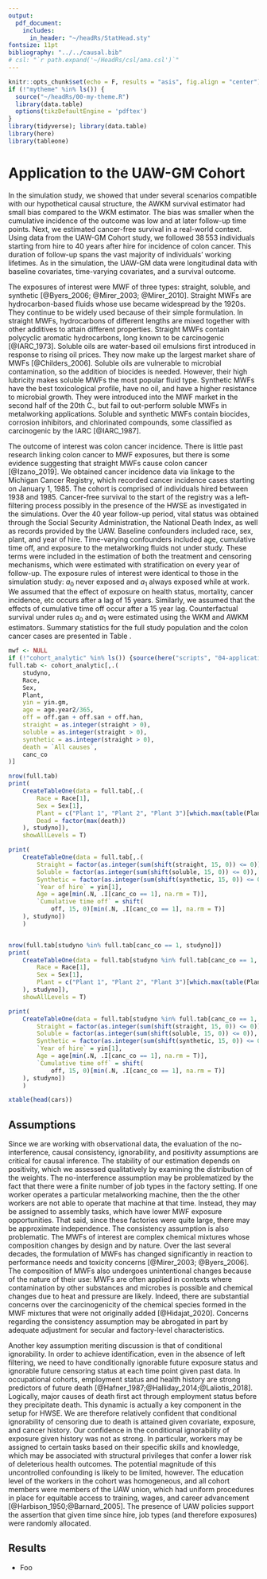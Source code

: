 ```yaml
---
output:
  pdf_document:
    includes:
      in_header: "~/headRs/StatHead.sty"
fontsize: 11pt
bibliography: "../../causal.bib"
# csl: "`r path.expand('~/HeadRs/csl/ama.csl')`"
---
```


```r
knitr::opts_chunk$set(echo = F, results = "asis", fig.align = "center")
if (!"mytheme" %in% ls()) {
  source("~/headRs/00-my-theme.R")
  library(data.table)
  options(tikzDefaultEngine = 'pdftex')
}
library(tidyverse); library(data.table)
library(here)
library(tableone)
```

# Application to the UAW-GM Cohort

In the simulation study, we showed that under several scenarios compatible with our hypothetical causal structure, the AWKM survival estimator had small bias compared to the WKM estimator. The bias was smaller when the cumulative incidence of the outcome was low and at later follow-up time points. Next, we estimated cancer-free survival in a real-world context. Using data from the UAW-GM Cohort study, we followed $38\,553$ individuals starting from hire to 40 years after hire for incidence of colon cancer. This duration of follow-up spans the vast majority of individuals' working lifetimes. As in the simulation, the UAW-GM data were longitudinal data with baseline covariates, time-varying covariates, and a survival outcome.

The exposures of interest were MWF of three types: straight, soluble, and synthetic [@Byers_2006; @Mirer_2003; @Mirer_2010]. Straight MWFs are hydrocarbon-based fluids whose use became widespread by the 1920s. They continue to be widely used because of their simple formulation. In straight MWFs, hydrocarbons of different lengths are mixed together with other additives to attain different properties. Straight MWFs contain polycyclic aromatic hydrocarbons, long known to be carcinogenic [@IARC_1973]. Soluble oils are water-based oil emulsions first introduced in response to rising oil prices. They now make up the largest market share of MWFs [@Childers_2006]. Soluble oils are vulnerable to microbial contamination, so the addition of biocides is needed. However, their high lubricity makes soluble MWFs the most popular fluid type. Synthetic MWFs have the best toxicological profile, have no oil, and have a higher resistance to microbial growth. They were introduced into the MWF market in the second half of the 20th C., but fail to out-perform soluble MWFs in metalworking applications. Soluble and synthetic MWFs contain biocides, corrosion inhibitors, and chlorinated compounds, some classified as carcinogenic by the IARC [@IARC_1987].

The outcome of interest was colon cancer incidence. There is little past research linking colon cancer to MWF exposures, but there is some evidence suggesting that straight MWFs cause colon cancer [@Izano_2019]. We obtained cancer incidence data via linkage to the Michigan Cancer Registry, which recorded cancer incidence cases starting on January 1, 1985.
<!-- and linkage to Surveillance, Epidemiology, and End Results (SEER), which recorded cancer incidence cases starting on January 1, 1973. -->
The cohort is comprised of individuals hired between 1938 and 1985. Cancer-free survival to the start of the registry was a left-filtering process possibly in the presence of the HWSE as investigated in the simulations. Over the 40 year follow-up period, vital status was obtained through the Social Security Administration, the National Death Index, as well as records provided by the UAW. Baseline confounders included race, sex, plant, and year of hire. Time-varying confounders included age, cumulative time off, and exposure to the metalworking fluids not under study. These terms were included in the estimation of both the treatment and censoring mechanisms, which were estimated with stratification on every year of follow-up. The exposure rules of interest were identical to those in the simulation study: $a_0$ never exposed and $a_1$ always exposed while at work. We assumed that the effect of exposure on health status, mortality, cancer incidence, etc occurs after a lag of 15 years. Similarly, we assumed that the effects of cumulative time off occur after a 15 year lag. Counterfactual survival under rules $a_0$ and $a_1$ were estimated using the WKM and AWKM estimators. Summary statistics for the full study population and the colon cancer cases are presented in Table \ref{tab:popchar}.

```r
mwf <- NULL
if (!"cohort_analytic" %in% ls()) {source(here("scripts", "04-application.R"))}
full.tab <- cohort_analytic[,.(
	studyno,
	Race,
	Sex,
	Plant,
	yin = yin.gm,
	age = age.year2/365,
	off = off.gan + off.san + off.han,
	straight = as.integer(straight > 0),
	soluble = as.integer(straight > 0),
	synthetic = as.integer(straight > 0),
	death = `All causes`,
	canc_co
)]

nrow(full.tab)
print(
	CreateTableOne(data = full.tab[,.(
		Race = Race[1],
		Sex = Sex[1],
		Plant = c("Plant 1", "Plant 2", "Plant 3")[which.max(table(Plant))],
		Dead = factor(max(death))
	), studyno]),
	showAllLevels = T)

print(
	CreateTableOne(data = full.tab[,.(
		Straight = factor(as.integer(sum(shift(straight, 15, 0)) <= 0)),
		Soluble = factor(as.integer(sum(shift(soluble, 15, 0)) <= 0)),
		Synthetic = factor(as.integer(sum(shift(synthetic, 15, 0)) <= 0)),
		`Year of hire` = yin[1],
		Age = age[min(.N, .I[canc_co == 1], na.rm = T)],
		`Cumulative time off` = shift(
			off, 15, 0)[min(.N, .I[canc_co == 1], na.rm = T)]
	), studyno])
	)


nrow(full.tab[studyno %in% full.tab[canc_co == 1, studyno]])
print(
	CreateTableOne(data = full.tab[studyno %in% full.tab[canc_co == 1, studyno],.(
		Race = Race[1],
		Sex = Sex[1],
		Plant = c("Plant 1", "Plant 2", "Plant 3")[which.max(table(Plant))]
	), studyno]),
	showAllLevels = T)

print(
	CreateTableOne(data = full.tab[studyno %in% full.tab[canc_co == 1, studyno],.(
		Straight = factor(as.integer(sum(shift(straight, 15, 0)) <= 0)),
		Soluble = factor(as.integer(sum(shift(soluble, 15, 0)) <= 0)),
		Synthetic = factor(as.integer(sum(shift(synthetic, 15, 0)) <= 0)),
		`Year of hire` = yin[1],
		Age = age[min(.N, .I[canc_co == 1], na.rm = T)],
		`Cumulative time off` = shift(
			off, 15, 0)[min(.N, .I[canc_co == 1], na.rm = T)]
	), studyno])
	)

xtable(head(cars))
```


\begin{table}[h]
\caption{Study population characteristics.}
\label{tab:popchar}
\begin{center}\begin{tabular}{lrlrl}
\toprule
&		\multicolumn{2}{c}{Full cohort} 	  & \multicolumn{2}{c}{Colon cancer cases}		\\
\midrule
$n$ (person-years) 
            &     38 553 & (1 402 372)       & 267 & (9 635)		\\
Race (\%) \\
\hspace{1.5em} Black   &      7 133 & (18.5)    			&  83 & (31.1)  		\\
\hspace{1.5em} White   &     31 420 & (81.5)    			& 184 & (68.9)  		\\
Sex (\%) \\
\hspace{1.5em} Female  &      4 757 & (12.3)    			&  49 & (18.4)		\\
\hspace{1.5em} Male    &     33 796 & (87.7)    			& 218 & (81.6)		\\
Plant (\%) \\
\hspace{1.5em} Plant 1 &      9 092 & (23.6)    			&  66 & (24.7)		\\
\hspace{1.5em} Plant 2 &     17 090 & (44.3)    			& 107 & (40.1) 		\\
\hspace{1.5em} Plant 3 &     12 371 & (32.1)    			&  94 & (35.2)    		\\
\midrule
Ever exposed to MWF (\%)
						&     22193 & (57.6)    			& 104 & (39.0)  		\\
Year of hire (mean (\textsc{sd}))
						&     1963 & (11.62)    		& 1968 & (8.79) 		\\
Age (mean (\textsc{sd}))
						&     63.38 & (9.08)    			& 67.78 & (9.27) 		\\
Cumulative time off (mean (\textsc{sd}))
						&     0.04 & (0.14)    			  & 0.05 & (0.15) 		\\
\bottomrule
\end{tabular}\end{center}
\end{table}

## Assumptions

Since we are working with observational data, the evaluation of the no-interference, causal consistency, ignorability, and positivity assumptions are critical for causal inference. The stability of our estimation depends on positivity, which we assessed qualitatively by examining the distribution of the weights. The no-interference assumption may be problematized by the fact that there were a finite number of job types in the factory setting. If one worker operates a particular metalworking machine, then the the other workers are not able to operate that machine at that time. Instead, they may be assigned to assembly tasks, which have lower MWF exposure opportunities. That said, since these factories were quite large, there may be approximate independence. The consistency assumption is also problematic. The MWFs of interest are complex chemical mixtures whose composition changes by design and by nature. Over the last several decades, the formulation of MWFs has changed significantly in reaction to performance needs and toxicity concerns [@Mirer_2003; @Byers_2006]. The composition of MWFs also undergoes unintentional changes because of the nature of their use: MWFs are often applied in contexts where contamination by other substances and microbes is possible and chemical changes due to heat and pressure are likely. Indeed, there are substantial concerns over the carcinogenicity of the chemical species formed in the MWF mixtures that were not originally added [@Hidajat_2020]. Concerns regarding the consistency assumption may be abrogated in part by adequate adjustment for secular and factory-level characteristics.

Another key assumption meriting discussion is that of conditional ignorability. In order to achieve identification, even in the absence of left filtering, we need to have conditionally ignorable future exposure status and ignorable future censoring status at each time point given past data. In occupational cohorts, employment status and health history are strong predictors of future death [@Hafner_1987;@Halliday_2014;@Laliotis_2018]. Logically, major causes of death first act through employment status before they precipitate death. This dynamic is actually a key component in the setup for HWSE. We are therefore relatively confident that conditional ignorability of censoring due to death is attained given covariate, exposure, and cancer history. Our confidence in the conditional ignorability of exposure given history was not as strong. In particular, workers may be assigned to certain tasks based on their specific skills and knowledge, which may be associated with structural privileges that confer a lower risk of deleterious health outcomes. The potential magnitude of this uncontrolled confounding is likely to be limited, however. The education level of the workers in the cohort was homogeneous, and all cohort members were members of the UAW union, which had uniform procedures in place for equitable access to training, wages, and career advancement [@Harbison_1950;@Barnard_2005]. The presence of UAW policies support the assertion that given time since hire, job types (and therefore exposures) were randomly allocated.

## Results

- Foo